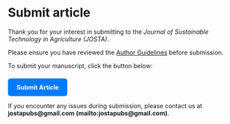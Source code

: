# Submit article  {.unnumbered}   

Thank you for your interest in submitting to the *Journal of Sustainable Technology in Agriculture (JOSTA)*.

Please ensure you have reviewed the [Author Guidelines](authorguide.qmd) before submission.

To submit your manuscript, click the button below:

```{=html}
<div style="margin-top: 1.5em;">
  <a href="https://forms.gle/dVpghUscLZTkbBWw8" target="_blank" style="display: inline-block; padding: 12px 20px; background-color: #007BFF; color: white; text-decoration: none; border-radius: 6px; font-weight: bold;">
    Submit Article
  </a>
</div>
```

If you encounter any issues during submission, please contact us at **jostapubs@gmail.com (mailto:jostapubs@gmail.com)**.

